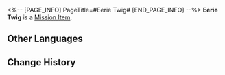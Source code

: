 <%-- [PAGE_INFO]
PageTitle=#Eerie Twig#
[END_PAGE_INFO] --%>
{{Item Infobox
|id          = 140228
|image       = Item Eerie Twig.png{{subst:void|<!--$UPLOAD:<<SpriteOutput/ItemFigures/140228.png>-<Item Eerie Twig.png>-<Item Icons>>-->}}
|type        = Mission Item
|invCategory = Missions
|rarity      = 3
|effect      = 
|description = A branch that exudes an eerie aura, it is a rare ingredient in some prescriptions.
}}
{{Description|''"Does this... really have medicinal use?"''}}
'''Eerie Twig''' is a [[Mission Item]].

==Other Languages==
{{Other Languages
|en   = Eerie Twig
|zhs  = 诡异的枝条
|zht  = 詭異的枝條
|ja   = 奇異な枝
|ko   = 괴상한 잔가지
|es   = Rama extraña
|fr   = Brindille étrange
|ru   = Жуткая ветка
|th   = กิ่งก้านประหลาด
|vi   = Cành Cây Kỳ Dị
|de   = Seltsamer Zweig
|id   = Ranting Aneh
|pt   = Galho Macabro
}}

==Change History==
{{Change History|1.2}}